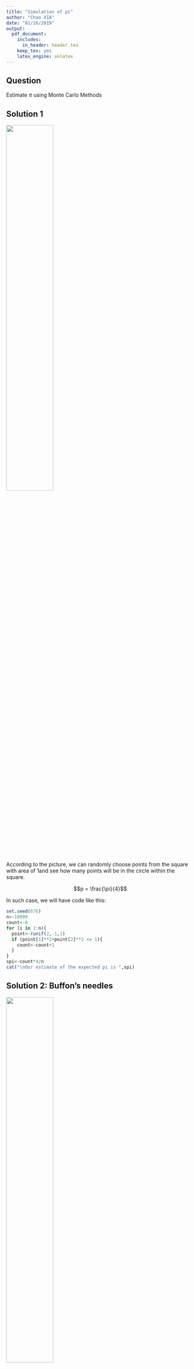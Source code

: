 ```yaml
---
title: "Simulation of pi"
author: "Chao XIA"
date: "01/16/2019"
output: 
  pdf_document:
    includes:
      in_header: header.tex
    keep_tex: yes
    latex_engine: xelatex
---
```


## Question

Estimate $\pi$ using Monte Carlo Methods

## Solution 1
![](solution 1.jpg){width=50%} \

According to the picture, we can randomly choose points from the square with area of 1and see how many points will be in the circle within the square.

$$p = \frac{\pi}{4}$$

In such case, we will have code like this:
```r
set.seed(676)
n<-10000
count<-0
for (i in 1:n){
  point<-runif(2,-1,1)
  if (point[1]**2+point[2]**2 <= 1){
    count<-count+1
  }
}
spi<-count*4/n
cat("\nOur estimate of the expected pi is ",spi)
```

## Solution 2: Buffon's needles
![](solution 2.jpg){width=50%} \
Suppose we have a floor made of parallel strips of wood, each the same width, and we drop a needle onto the floor. What is the probability that the needle will lie across a line between two strips?

Suppose the length of needle is $l$, the distances between two strips is $t$.

Let $x$ be the distance from the center of the needle to the closest line, and let $\theta$ be the acute angle between the needle and the projected line with length $x$.

The uniform probability density function of $x$ between $\theta$ and $\frac{t}{2}$ is:

$$\left\{  
             \begin{array}{ll}  
             \dfrac{2}{t} : 0 \le x \le \dfrac{t}{2}\\  
             0: elsewhere
             \end{array}  
\right. $$

The uniform probability density function of $\theta$ between 0 and $\frac{\pi}{2}$ is:

$$\left\{
            \begin{array}{ll}
            \dfrac{2}{\pi}: 0 \le \theta \le \dfrac{\pi}{2}\\
            0:elsewhere
            \end{array}
\right.$$

In such case, the joint probability density function is the product of these two probability density function:

$$\left\{
            \begin{array}{ll}
            \dfrac{4}{t \pi}: 0 \le x \le \dfrac{t}{2}; 0 \le \theta \le \dfrac{\pi}{2}\\
            0:elsewhere
            \end{array}
\right.$$

The needls crosses a line if:

$$x \le \frac{l}{2} cos\theta$$

In such case, we have two rules:

(1) We can set an area with width $t$, and randomly select points in this area.

(2) The probability is not related to horizontal coordinate of the point.

Here we will have two situations:

### Situation 1: Short needle

if $l < t$:

$$p = \int_{\theta = 0}^\frac{\pi}{2} \int_{x = 0}^{\frac{l}{2}cos\theta} \frac{4}{t \pi} dx d\theta = \frac{2l}{t \pi}$$

In such case, we will have $\pi$ like this:

$$\pi = \frac{2l}{tp}$$

In this situation, we will have code like this:

```r
set.seed(676)
l <- 0.5
t <- 1
cross <- numeric() # whether the needle cross the line or not
numberofneedles <- 1000000

for (i in 1:numberofneedles){
  x <- runif(1,0,t) # The vertical coordinate of the point
  theta <- runif(1,0,pi/2)
  if (x <= l/2 * cos(theta) | t-x <= l/2 * cos(theta)){
    cross[i] = 1
  }
  else{
    cross[i] = 0
  }
}

cat("\nThe probability of a needle cross the line is", sum(cross)/numberofneedles)

spi2 <- 2*l/(t * sum(cross) / numberofneedles)

cat("\nOur estimate of the expected pi is", spi2)
```

### Situation 2: Long needle

if $l < t$:
$$ \begin{split}
&When \frac l2cos(\theta) = \frac t2, \\
&\theta = arccos(\frac tl)
\end{split}$$
$$ \begin{split}
p &= \int_{\theta = 0}^\frac{\pi}{2} \int_{x = 0}^{min(\theta)} \frac{4}{t \pi} dx d\theta\ where\ min(\theta) = min(\frac t2, \frac{l}{2}cos(\theta))\\
&= \int_{\theta = 0}^{arccos(\frac tl)} \int_{x = 0}^{\frac t2} \frac{4}{t \pi} dx d\theta\ +\ \int_{\theta = arccos(\frac tl)}^{\frac{\pi}{2}} \int_{x=0}^{\frac l2 cos(\theta)} \frac{4}{t \pi} dxd \theta \\
&= \frac{2}{\pi} arccos(\frac tl)\ +\ \frac{2l}{\pi t}(1\ -\ \sqrt{1\ -\ \frac{t^2}{l^2}}) \\
\pi &= \frac 2p arccos(\frac tl) + \frac {2l}{tp} (1\ -\ \sqrt{1\ -\ \frac{t^2}{l^2}})
\end{split}$$

In such case, we will have code like this:

```r
set.seed(676)
l <- 2
t <- 1
cross <- numeric() # whether the needle cross the line or not
numberofneedles <- 1000000

for (i in 1:numberofneedles){
  x <- runif(1,0,t) # The vertical coordinate of the point
  theta <- runif(1,0,pi/2)
  if (x <= l/2 * cos(theta) | t-x < l/2 * cos(theta)){
    cross[i] = 1
  }
  else{
    cross[i] = 0
  }
}

p <- sum(cross)/numberofneedles

cat("\nThe probability of a needle cross the line is", p)

spi3 <- 2 / p * acos(t/l) + 2*l / (t * p) * (1 - sqrt(1 - t^2 / l^2))

cat("\nOur estimate of the expected pi is", spi3)
```

It seems that using longer needles will get the better estimation. But I don't know if the assumption is true and how to prove it.
